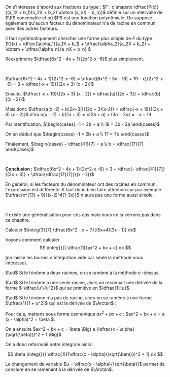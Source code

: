 

<Fil>
On s'intéresse d'abord aux fractions du type : $F : x \mapsto \dfrac{P(x)}{(a_1X + b_1)(a_2X + b_2) \dotsm (a_nX + b_n)}$ définie sur un intervalle de $\R$ convenable et où $P$ est une fonction polynômiale. On suppose également qu'aucun facteur du dénominateur n'a de racine en commun avec des autres facteurs.

<br />

Il faut systématiquement chercher une forme plus simple de $F$ du type : $Q(x) + \dfrac{\alpha_1}{a_1X + b_1} + \dfrac{\alpha_2}{a_2X + b_2} + \dotsm + \dfrac{\alpha_n}{a_nX + b_n} $
</Fil>

<Hideable type='exemple' titre=''>

Réexprimons $\dfrac{6x^2 - 4x + 1}{2x^2-x -6}$ plus simplement.

<br />

$\dfrac{6x^2 - 4x + 1}{2x^2-x -6} =  \dfrac{(6x^2 - 3x - 18) + 19 - x}{2x^2-x -6} = 3 + \dfrac{-x + 19}{(2x + 3) (x - 2)}$

Ensuite, $\dfrac{-x + 19}{(2x + 3) (x - 2)} = \dfrac{a}{(2x + 3)} + \dfrac{b}{(x - 2)}$

Mais donc $\dfrac{a(x -2) + b(2x+3)}{(2x + 3)(x-2)} = \dfrac{-x + 19}{(2x + 3) (x - 2)}$ d'où $a(x -2) + b(2x+3) = x(2b + a) + (3b - 2a) = -x + 19$

Par identification, $\begin{cases} -1 = 2b + a \\ 19 = 3b - 2a \end{cases}$ 

On en déduit que $\begin{cases} -1 = 2b + a \\ 17 = 7b \end{cases}$

Finalement, $\begin{cases} - \dfrac{41}{7} = a \\ b = \dfrac{17}{7} \end{cases}$

<br />

**Conclusion :** $\dfrac{6x^2 - 4x + 1}{2x^2-x -6} = 3 + \dfrac{- \dfrac{41}{7}}{(2x + 3)} + \dfrac{\dfrac{17}{7}}{(x - 2)}$
</Hideable>

<Remarque titre=''>

En général, si les facteurs du dénominateur ont des racines en commun, l'expression est différente. Il faut donc bien faire attention car par exemple $\dfrac{x^{13} + 9}{(x-2)^4(1-3x)}$ n'aura pas une forme aussi simple.

<br />

Il existe une généralisation pour ces cas mais nous ne la verrons pas dans ce chapitre.
</Remarque>

<Exercice titre=''>

Calculer $\integ{3}{7} \dfrac{6x^2 - x + 7}{(5x+4)(3x - 1)} dx$
</Exercice>

<Item type='methode' titre='cas particulier' searchDesc="intégrale fraction">



Voyons comment calculer 
$$
\integ{}{} \dfrac{1}{ax^2 + bx + c} dx
$$ 

(on laisse les bornes d'intégration vide car seule la méthode nous intéresse).

$\cd$ Si le trinôme a deux racines, on se ramène à la méthode ci-dessus.

$\cd$ Si le trinôme a une seule racine, alors on reconnait une dérivée de la forme $-\dfrac{u'}{u^2}$ qui se primitive en $\dfrac{1}{u}$.

$\cd$ Si le trinôme n'a pas de racine, alors on se ramène à une forme $\dfrac{1}{1 + u^2}$ qui est la dérivée de $\Arctan$ :

Pour cela, mettons sous forme cannonique $ax^2 + bx + c$ : $ax^2 + bx + c = a (x - \alpha)^2  + \beta $. 

On a ensuite $ax^2 + bx + c = \beta \Big( a (\dfrac{x - \alpha}{\sqrt{\beta}})^2  + 1 \Big)$

On a donc reformulé notre intégrale ainsi : 

$$
\beta \integ{}{} \dfrac{1}{(\dfrac{x - \alpha}{\sqrt{\beta}})^2 + 1} dx
$$ 

Le changement de variable $u = \dfrac{x - \alpha}{\sqrt{\beta}}$ permet de conclure en se ramenant à la dérivée de $\Arctan$.
</Item>